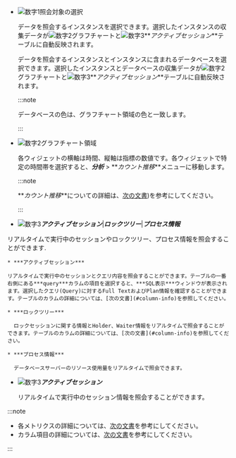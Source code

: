 -   ![数字1](/img/number-01.png)照会対象の選択

    <InDoc product='mysql,redis,cubrid'>

    データを照会するインスタンスを選択できます。選択したインスタンスの収集データが![数字2](/img/number-02.png)グラフチャートと![数字3](/img/number-03.png)**_アクティブセッション_**テーブルに自動反映されます。

    </InDoc>

    <InDoc product='postgresql,oracle'>

    データを照会するインスタンスとインスタンスに含まれるデータベースを選択できます。選択したインスタンスとデータベースの収集データが![数字2](/img/number-02.png)グラフチャートと![数字3](/img/number-03.png)**_アクティブセッション_**テーブルに自動反映されます。

    :::note

    データベースの色は、グラフチャート領域の色と一致します。

    :::

    </InDoc>

-   ![数字2](/img/number-02.png)グラフチャート領域

    各ウィジェットの横軸は時間、縦軸は指標の数値です。各ウィジェットで特定の時間帯を選択すると、**_分析_** > **_カウント推移_**メニューに移動します。

    :::note

    **_カウント推移_**についての詳細は、[次の文書](analysis-count-trend))を参考にしてください。

    :::

<Xclude product='redis'>

-   ![数字3](/img/number-03.png)**_アクティブセッション_**|**_ロックツリー_**|**_プロセス情報_**

  リアルタイムで実行中のセッションやロックツリー、プロセス情報を照会することができます.

```
* ***アクティブセッション***

リアルタイムで実行中のセッションとクエリ内容を照会することができます。テーブルの一番右側にある***query***カラムの項目を選択すると、***SQL表示***ウィンドウが表示されます。選択したクエリ(Query)に対するFull TextおよびPlan情報を確認することができます。テーブルのカラムの詳細については、[次の文書](#column-info)を参照してください。

* ***ロックツリー***

  ロックセッションに関する情報とHolder、Waiter情報をリアルタイムで照会することができます。テーブルのカラムの詳細については、[次の文書](#column-info)を参照してください。

* ***プロセス情報***

  データベースサーバーのリソース使用量をリアルタイムで照会できます。
```

</Xclude>

<InDoc product='redis'>

-   ![数字3](/img/number-03.png)**_アクティブセッション_**

    リアルタイムで実行中のセッション情報を照会することができます。

</InDoc>

:::note

-   各メトリクスの詳細については、[次の文書](metrics-data-list)を参考にしてください。 
-   カラム項目の詳細については、[次の文書](#info-of-column)を参考にしてください。

:::
